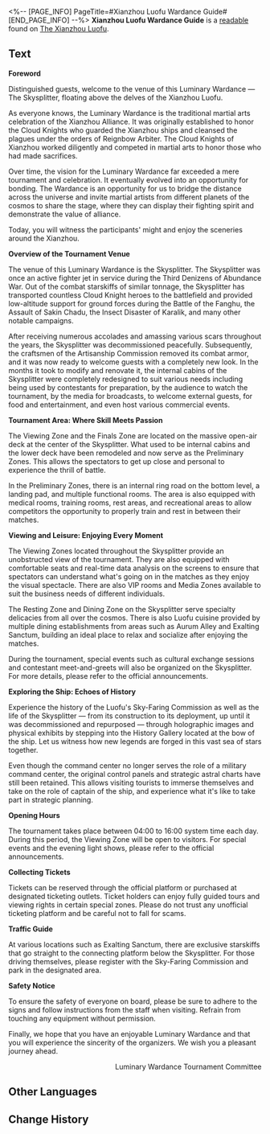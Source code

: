 <%-- [PAGE_INFO]
PageTitle=#Xianzhou Luofu Wardance Guide#
[END_PAGE_INFO] --%>
{{Readable Infobox
|id           = 394
|partIds      = 190689
|title        = 
|image        = Item Xianzhou Parchment.png
|world        = The Xianzhou Luofu
|parts        = 1
|author       = <!--to be added-->
|description  = A guide for the Wardance ceremony and the Skysplitter.
|part1        = Xianzhou Luofu Wardance Guide
|source1      = {{cx|Source missing}}
|characters   = 
|factions     = 
}}
'''Xianzhou Luofu Wardance Guide''' is a [[readable]] found on [[The Xianzhou Luofu]].
<!--
==Location==
{{Map Embed|<map name>|<marker id>}}
-->
==Text==
'''Foreword'''

Distinguished guests, welcome to the venue of this Luminary Wardance &mdash; The Skysplitter, floating above the delves of the Xianzhou Luofu.

As everyone knows, the Luminary Wardance is the traditional martial arts celebration of the Xianzhou Alliance. It was originally established to honor the Cloud Knights who guarded the Xianzhou ships and cleansed the plagues under the orders of Reignbow Arbiter. The Cloud Knights of Xianzhou worked diligently and competed in martial arts to honor those who had made sacrifices.

Over time, the vision for the Luminary Wardance far exceeded a mere tournament and celebration. It eventually evolved into an opportunity for bonding. The Wardance is an opportunity for us to bridge the distance across the universe and invite martial artists from different planets of the cosmos to share the stage, where they can display their fighting spirit and demonstrate the value of alliance.

Today, you will witness the participants' might and enjoy the sceneries around the Xianzhou.

'''Overview of the Tournament Venue'''

The venue of this Luminary Wardance is the Skysplitter. The Skysplitter was once an active fighter jet in service during the Third Denizens of Abundance War. Out of the combat starskiffs of similar tonnage, the Skysplitter has transported countless Cloud Knight heroes to the battlefield and provided low-altitude support for ground forces during the Battle of the Fanghu, the Assault of Sakin Chadu, the Insect Disaster of Karalik, and many other notable campaigns.

After receiving numerous accolades and amassing various scars throughout the years, the Skysplitter was decommissioned peacefully. Subsequently, the craftsmen of the Artisanship Commission removed its combat armor, and it was now ready to welcome guests with a completely new look. In the months it took to modify and renovate it, the internal cabins of the Skysplitter were completely redesigned to suit various needs including being used by contestants for preparation, by the audience to watch the tournament, by the media for broadcasts, to welcome external guests, for food and entertainment, and even host various commercial events.

'''Tournament Area: Where Skill Meets Passion'''

The Viewing Zone and the Finals Zone are located on the massive open-air deck at the center of the Skysplitter. What used to be internal cabins and the lower deck have been remodeled and now serve as the Preliminary Zones. This allows the spectators to get up close and personal to experience the thrill of battle.

In the Preliminary Zones, there is an internal ring road on the bottom level, a landing pad, and multiple functional rooms. The area is also equipped with medical rooms, training rooms, rest areas, and recreational areas to allow competitors the opportunity to properly train and rest in between their matches.

'''Viewing and Leisure: Enjoying Every Moment'''

The Viewing Zones located throughout the Skysplitter provide an unobstructed view of the tournament. They are also equipped with comfortable seats and real-time data analysis on the screens to ensure that spectators can understand what's going on in the matches as they enjoy the visual spectacle. There are also VIP rooms and Media Zones available to suit the business needs of different individuals.

The Resting Zone and Dining Zone on the Skysplitter serve specialty delicacies from all over the cosmos. There is also Luofu cuisine provided by multiple dining establishments from areas such as Aurum Alley and Exalting Sanctum, building an ideal place to relax and socialize after enjoying the matches.

During the tournament, special events such as cultural exchange sessions and contestant meet-and-greets will also be organized on the Skysplitter. For more details, please refer to the official announcements.

'''Exploring the Ship: Echoes of History'''

Experience the history of the Luofu's Sky-Faring Commission as well as the life of the Skysplitter &mdash; from its construction to its deployment, up until it was decommissioned and repurposed &mdash; through holographic images and physical exhibits by stepping into the History Gallery located at the bow of the ship. Let us witness how new legends are forged in this vast sea of stars together.

Even though the command center no longer serves the role of a military command center, the original control panels and strategic astral charts have still been retained. This allows visiting tourists to immerse themselves and take on the role of captain of the ship, and experience what it's like to take part in strategic planning.

'''Opening Hours'''

The tournament takes place between 04:00 to 16:00 system time each day. During this period, the Viewing Zone will be open to visitors. For special events and the evening light shows, please refer to the official announcements.

'''Collecting Tickets'''

Tickets can be reserved through the official platform or purchased at designated ticketing outlets. Ticket holders can enjoy fully guided tours and viewing rights in certain special zones. Please do not trust any unofficial ticketing platform and be careful not to fall for scams.

'''Traffic Guide'''

At various locations such as Exalting Sanctum, there are exclusive starskiffs that go straight to the connecting platform below the Skysplitter. For those driving themselves, please register with the Sky-Faring Commission and park in the designated area.

'''Safety Notice'''

To ensure the safety of everyone on board, please be sure to adhere to the signs and follow instructions from the staff when visiting. Refrain from touching any equipment without permission.

Finally, we hope that you have an enjoyable Luminary Wardance and that you will experience the sincerity of the organizers. We wish you a pleasant journey ahead.

<div align="right">Luminary Wardance Tournament Committee</div>

<!--
==Trivia==
* 
-->
==Other Languages==
{{Other Languages
|en   = Xianzhou Luofu Wardance Guide
|zhs  = 仙舟「罗浮」演武仪典导览
|zht  = 仙舟「羅浮」演武儀典導覽
|ja   = 仙舟「羅浮」演武典礼案内
|ko   = 선주 「나부」 연무 의식 가이드
|es   = Guía de la ceremonia de Habilidades Estelares de Combate del Luofu de Xianzhou
|fr   = Guide de la Danse martiale du Luofu de Xianzhou
|ru   = Руководство Церемонии боевых искусств Лофу Сяньчжоу
|th   = ไกด์พิธีดวลยุทธ์แห่ง Xianzhou "Luofu"
|vi   = Hướng Dẫn Lễ Diễn Võ Xianzhou Luofu
|de   = Reiseführer: Kampfkunstzeremonie der Xianzhou Luofu
|id   = Panduan Ritual Bela Diri Xianzhou "Luofu"
|pt   = Guia da Dança da Guerra do Luofu do Xianzhou
}}

==Change History==
{{Change History|2.5}}